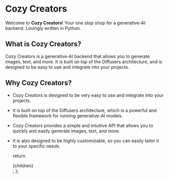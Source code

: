 ###

# Cozy Creators

Welcome to **Cozy Creators**! Your one stop shop for a generative-AI backend. Lovingly written in Python.

## What is Cozy Creators?

Cozy Creators is a generative-AI backend that allows you to generate images, text, and more. It is built on top of the
Diffusers architecture, and is designed to be easy to use and integrate into your projects.

## Why Cozy Creators?

- Cozy Creators is designed to be very easy to use and integrate into your projects.
- It is built on top of the Diffusers architecture, which is a powerful and flexible framework for running generative-AI
  models.
- Cozy Creators provides a simple and intuitive API that allows you to quickly and easily generate images, text, and
  more.
- It is also designed to be highly customizable, so you can easily tailor it to your specific needs.

  return <div className="prose">{children}</div>;
};
